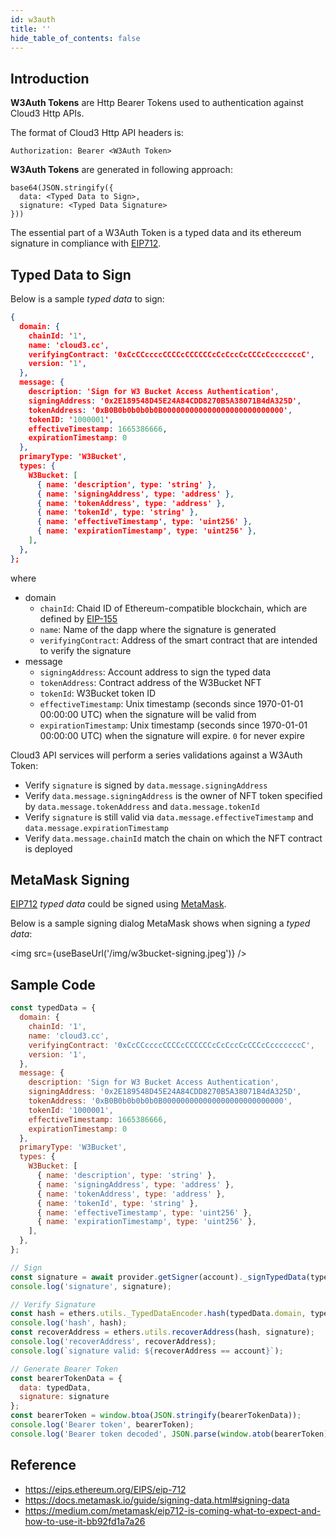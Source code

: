 ```yaml
---
id: w3auth
title: ''
hide_table_of_contents: false
---
```



## Introduction

**W3Auth Tokens** are Http Bearer Tokens used to authentication against Cloud3 Http APIs.

The format of Cloud3 Http API headers is:

```
Authorization: Bearer <W3Auth Token>
```

**W3Auth Tokens** are generated in following approach: 

```
base64(JSON.stringify({
  data: <Typed Data to Sign>,
  signature: <Typed Data Signature>
}))
```

The essential part of a W3Auth Token is a typed data and its ethereum signature in compliance with [EIP712](https://eips.ethereum.org/EIPS/eip-712).

## Typed Data to Sign

Below is a sample *typed data* to sign:

```json
{
  domain: {
    chainId: '1',
    name: 'cloud3.cc',
    verifyingContract: '0xCcCCccccCCCCcCCCCCCcCcCccCcCCCcCcccccccC',
    version: '1',
  },
  message: {
    description: 'Sign for W3 Bucket Access Authentication',
    signingAddress: '0x2E189548D45E24A84CDD8270B5A38071B4dA325D',
    tokenAddress: '0xB0B0b0b0b0b0B000000000000000000000000000',
    tokenID: '1000001',
    effectiveTimestamp: 1665386666,
    expirationTimestamp: 0
  },
  primaryType: 'W3Bucket',
  types: {
    W3Bucket: [
      { name: 'description', type: 'string' },
      { name: 'signingAddress', type: 'address' },
      { name: 'tokenAddress', type: 'address' },
      { name: 'tokenId', type: 'string' },
      { name: 'effectiveTimestamp', type: 'uint256' },
      { name: 'expirationTimestamp', type: 'uint256' },
    ],
  },
};
```

where

- domain
  - `chainId`: Chaid ID of Ethereum-compatible blockchain, which are defined by [EIP-155](https://eips.ethereum.org/EIPS/eip-155)
  - `name`:  Name of the dapp where the signature is generated
  - `verifyingContract`: Address of the smart contract that are intended to verify the signature
- message
  - `signingAddress`: Account address to sign the typed data
  - `tokenAddress`: Contract address of the W3Bucket NFT
  - `tokenId`: W3Bucket token ID
  - `effectiveTimestamp`: Unix timestamp (seconds since 1970-01-01 00:00:00 UTC) when the signature will be valid from
  - `expirationTimestamp`: Unix timestamp  (seconds since 1970-01-01 00:00:00 UTC) when the signature will expire. `0` for never expire

Cloud3 API services will perform a series validations against a W3Auth Token:

- Verify `signature` is signed by `data.message.signingAddress`
- Verify `data.message.signingAddress` is the owner of NFT token specified by `data.message.tokenAddress` and `data.message.tokenId`
- Verify `signature` is still valid via `data.message.effectiveTimestamp` and `data.message.expirationTimestamp`
- Verify `data.message.chainId` match the chain on which the NFT contract is deployed

## MetaMask Signing

[EIP712](https://eips.ethereum.org/EIPS/eip-712) *typed data* could be signed using [MetaMask](https://docs.metamask.io/guide/signing-data.html#signing-data).

Below is a sample signing dialog MetaMask shows when signing a *typed data*:

<img src={useBaseUrl('/img/w3bucket-signing.jpeg')} /><br/>

## Sample Code

```javascript
const typedData = {
  domain: {
    chainId: '1',
    name: 'cloud3.cc',
    verifyingContract: '0xCcCCccccCCCCcCCCCCCcCcCccCcCCCcCcccccccC',
    version: '1',
  },
  message: {
    description: 'Sign for W3 Bucket Access Authentication',
    signingAddress: '0x2E189548D45E24A84CDD8270B5A38071B4dA325D',
    tokenAddress: '0xB0B0b0b0b0b0B000000000000000000000000000',
    tokenId: '1000001',
    effectiveTimestamp: 1665386666,
    expirationTimestamp: 0
  },
  primaryType: 'W3Bucket',
  types: {
    W3Bucket: [
      { name: 'description', type: 'string' },
      { name: 'signingAddress', type: 'address' },
      { name: 'tokenAddress', type: 'address' },
      { name: 'tokenId', type: 'string' },
      { name: 'effectiveTimestamp', type: 'uint256' },
      { name: 'expirationTimestamp', type: 'uint256' },
    ],
  },
};

// Sign
const signature = await provider.getSigner(account)._signTypedData(typedData.domain, typedData.types, typedData.message);
console.log('signature', signature);

// Verify Signature
const hash = ethers.utils._TypedDataEncoder.hash(typedData.domain, typedData.types, typedData.message);
console.log('hash', hash);
const recoverAddress = ethers.utils.recoverAddress(hash, signature);
console.log('recoverAddress', recoverAddress);
console.log(`signature valid: ${recoverAddress == account}`);

// Generate Bearer Token
const bearerTokenData = {
  data: typedData,
  signature: signature
};
const bearerToken = window.btoa(JSON.stringify(bearerTokenData));
console.log('Bearer token', bearerToken);
console.log('Bearer token decoded', JSON.parse(window.atob(bearerToken)));
```


## Reference

- https://eips.ethereum.org/EIPS/eip-712
- https://docs.metamask.io/guide/signing-data.html#signing-data
- https://medium.com/metamask/eip712-is-coming-what-to-expect-and-how-to-use-it-bb92fd1a7a26